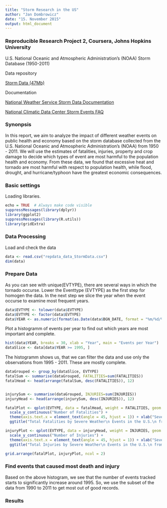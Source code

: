 ```yaml
---
title: "Storm Research in the US"
author: "Jan Dombrowicz"
date: "15. November 2015"
output: html_document
---
```

### Reproducible Research Project 2, Coursera, Johns Hopkins University

U.S. National Oceanic and Atmospheric Administration's (NOAA) Storm Database (1950-2011)

Data repository

[Storm Data (47Mb)](https://d396qusza40orc.cloudfront.net/repdata%2Fdata%2FStormData.csv.bz2)

Documentation

[National Weather Service Storm Data Documentation](https://d396qusza40orc.cloudfront.net/repdata%2Fpeer2_doc%2Fpd01016005curr.pdf)

[National Climatic Data Center Storm Events FAQ](https://d396qusza40orc.cloudfront.net/repdata%2Fpeer2_doc%2FNCDC%20Storm%20Events-FAQ%20Page.pdf)


### Synonpsis
In this report, we aim to analyze the impact of different weather events on public health and economy based on the storm database collected from the U.S. National Oceanic and Atmospheric Administration's (NOAA) from 1950 - 2011. We will use the estimates of fatalities, injuries, property and crop damage to decide which types of event are most harmful to the population health and economy. From these data, we found that excessive heat and tornado are most harmful with respect to population health, while flood, drought, and hurricane/typhoon have the greatest economic consequences.

### Basic settings
Loading libraries.

```r
echo = TRUE  # Always make code visible
suppressMessages(library(dplyr))
library(ggplot2)
suppressMessages(library(R.utils))
library(gridExtra)
```

### Data Processing
Load and check the data

```r
data <- read.csv("repdata_data_StormData.csv")
dim(data)
```

### Prepare Data
As you can see with unique(EVTYPE), there are several ways in which the tornado occurse. Lower the Eventtype (EVTYPE) as the first step for homogen the data. In the next step we slice the year when the event occurse to examine most frequent years.

```r
data$EVTYPE <- tolower(data$EVTYPE)
data$EVTYPE <- factor(data$EVTYPE)
data$YEAR <- as.numeric(format(as.Date(data$BGN_DATE, format = "%m/%d/%Y %H:%M:%S"), "%Y"))
```

Plot a histogramm of events per year to find out which years are most important and complete.

```r
hist(data$YEAR, breaks = 30, xlab = "Year", main = "Events per Year")
dataSlice <- data[data$YEAR >= 1995, ]
```
The histogramm shows us, that we can filter the data and use only the observations from 1995 - 2011. These are mostly complete.

```r
dataGrouped <- group_by(dataSlice, EVTYPE)
fatalSum <- summarise(dataGrouped, FATALITIES=sum(FATALITIES))
fatalHead <- head(arrange(fatalSum, desc(FATALITIES)), 12)


injurySum <- summarise(dataGrouped, INJURIES=sum(INJURIES))
injuryHead <- head(arrange(injurySum, desc(INJURIES)), 12)

fatalPlot <- qplot(EVTYPE, data = fatalHead, weight = FATALITIES, geom = "bar", binwidth = 1, fill=I("darkblue")) + 
  scale_y_continuous("Number of Fatalities") + 
  theme(axis.text.x = element_text(angle = 45, hjust = 1)) + xlab("Severe Weather Type") + 
  ggtitle("Total Fatalities by Severe Weather\n Events in the U.S.\n from 1995 - 2011")

injuryPlot <- qplot(EVTYPE, data = injuryHead, weight = INJURIES, geom = "bar", binwidth = 1, fill=I("darkblue")) + 
  scale_y_continuous("Number of Injuries") + 
  theme(axis.text.x = element_text(angle = 45, hjust = 1)) + xlab("Severe Weather Type") + 
  ggtitle("Total Injuries by Severe Weather\n Events in the U.S.\n from 1995 - 2011")

grid.arrange(fatalPlot, injuryPlot, ncol = 2)
```

### Find events that caused most death and injury

Based on the above histogram, we see that the number of events tracked starts to significantly increase around 1995. So, we use the subset of the data from 1990 to 2011 to get most out of good records.


### Results
